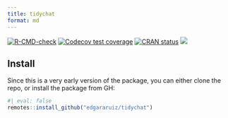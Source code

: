 ```yaml
---
title: tidychat
format: md
---
```


<!-- badges: start -->
[![R-CMD-check](https://github.com/edgararuiz/tidychat/actions/workflows/R-CMD-check.yaml/badge.svg)](https://github.com/edgararuiz/tidychat/actions/workflows/R-CMD-check.yaml)
[![Codecov test coverage](https://codecov.io/gh/edgararuiz/tidychat/branch/main/graph/badge.svg)](https://app.codecov.io/gh/edgararuiz/tidychat?branch=main)
[![CRAN status](https://www.r-pkg.org/badges/version/tidychat)](https://CRAN.R-project.org/package=tidychat)
[![](man/figures/lifecycle-experimental.svg)](https://lifecycle.r-lib.org/articles/stages.html#experimental)
<!-- badges: end -->

## Install

Since this is a very early version of the package, you can either clone the
repo, or install the package from GH:

```r
#| eval: false
remotes::install_github("edgararuiz/tidychat")
```

